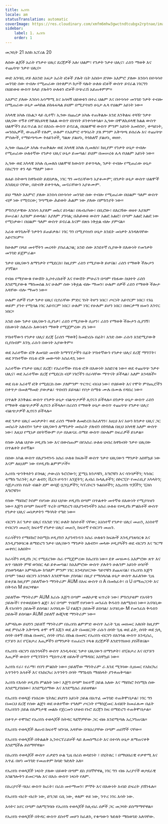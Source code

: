 ```yaml
---
title: አሪየስ
locale: am
statusTranslation: automatic
coverImage: https://res.cloudinary.com/xmfm6mhw3gwctndtcubgx2rptnae/image/upload/v1741354450/small_cover_tratado_esoterico_de_astrologia_hermetica_6210a35442.webp
sidebar:
    label: 1. አሪየስ
    order: 1
---
```

መጋቢት 21 እስከ ኤፕሪል 20

ለሰው ልጆች አራት የንቃተ ህሊና ደረጃዎች አሉ፡ ህልም፣ የንቃት ንቃተ ህሊና፣ ራስን ማወቅ እና ተጨባጭ ንቃተ ህሊና።

ውድ አንባቢ ሆይ ለአንድ አፍታ አራት ፎቆች ያሉት ቤት አስቡ። ድሃው አእምሮ ያለው እንስሳ በተሳሳተ መንገድ ሰው ተብሎ የሚጠራው በተለምዶ ከታች ባሉት ሁለቱ ፎቆች ውስጥ ይኖራል ነገርግን በህይወቱ ውስጥ ከላይ ያሉትን ሁለቱን ፎቆች በጭራሽ አይጠቀምም።

አእምሮ ያለው እንስሳ አሳማሚ እና አሳዛኝ ህይወቱን በተራ ህልም እና በተሳሳተ መንገድ ንቃት ተብሎ በሚጠራው ሁኔታ መካከል ይከፋፍላል ይህም በሚያሳዝን ሁኔታ ሌላ የህልም አይነት ነው።

አካላዊ አካሉ በአልጋ ላይ ሲተኛ፣ ኢጎው በጨረቃ አካሉ ተጠቅልሎ እንደ እንቅልፍ ተጓዥ ንቃተ ህሊናው ተኝቶ በሞለኪዩላዊ ክልል ውስጥ በነፃነት ይንቀሳቀሳል። ኢጎው በሞለኪዩላዊ ክልል ውስጥ ህልሞችን ይፈጥራል እና በእነሱ ውስጥ ይኖራል, በህልሞቹ ውስጥ ምንም አይነት አመክንዮ, ቀጣይነት, መንስኤዎች, ውጤቶች የሉም, ሁሉም የአእምሮ ተግባራት ያለ ምንም አቅጣጫ ይሰራሉ እና ተጨባጭ ምስሎች, የማይጣጣሙ ትዕይንቶች, ግልጽ ያልሆኑ, ትክክለኛ ያልሆኑ, ወዘተ.

ኢጎው በጨረቃ አካሉ ተጠቅልሎ ወደ አካላዊ አካሉ ሲመለስ፣ ከዚያም የንቃት ሁኔታ ተብሎ የሚጠራው ሁለተኛው የንቃተ ህሊና ሁኔታ ይመጣል፣ ይህም በመሠረቱ ሌላ የህልም አይነት ነው።

ኢጎው ወደ አካላዊ አካሉ ሲመለስ ህልሞቹ ከውስጥ ይቀጥላሉ, ንቃት ተብሎ የሚጠራው ሁኔታ በእርግጥ ቀን ላይ ማለም ነው።

ፀሐይ ስትወጣ ከዋክብት ይደበቃሉ, ነገር ግን መኖራቸውን አያቆሙም; በንቃት ሁኔታ ውስጥ ህልሞች እንደዚህ ናቸው, በድብቅ ይቀጥላሉ, መኖራቸውን አያቆሙም.

ይህ ማለት አእምሮ ያለው እንስሳ በተሳሳተ መንገድ ሰው ተብሎ የሚጠራው በህልም ዓለም ውስጥ ብቻ ነው የሚኖረው; ገጣሚው ሕይወት ሕልም ነው ያለው በምክንያት ነው።

ምክንያታዊው እንስሳ እያለም መኪና ይነዳል፣ በፋብሪካው፣ በቢሮው፣ በእርሻው ወዘተ እያለም ይሠራል፣ እያለም ይወዳል፣ እያለም ያገባል; በሕይወቱ ውስጥ አልፎ አልፎ፣ በጣም አልፎ አልፎ ነው የሚነቃው፣ በህልም ዓለም ውስጥ ይኖራል እናም በጽኑ ነቅቷል ብሎ ያምናል።

አራቱ ወንጌሎች ንቃትን ይጠይቃሉ፣ ነገር ግን በሚያሳዝን ሁኔታ እንዴት መነቃት እንዳለባቸው አይናገሩም።

ከሁሉም በላይ መተኛትን መረዳት ያስፈልጋል; አንድ ሰው እንደተኛ ሲያውቅ በእውነት የመንቃት መንገድ ይጀምራል።

ንቃተ ህሊናውን ለማንቃት የሚደርስ፣ ከዚያም ራስን የሚያውቅ ይሆናል፣ ራስን የማወቅ ችሎታን ያገኛል።

የብዙ የማያውቁ የውሸት ኢሶተሪስቶች እና የውሸት ምሁራን በጣም የከፋው ስህተት ራስን እንደሚያውቁ ማስመሰል እና ሁሉም ሰው ነቅቷል ብሎ ማመን፣ ሁሉም ሰዎች ራስን የማወቅ ችሎታ አላቸው ብሎ ማመን ነው።

ሁሉም ሰዎች የነቃ ንቃተ ህሊና ቢኖራቸው ምድር ገነት ትሆን ነበር፣ ጦርነት አይኖርም ነበር፣ የእኔ ወይም ያንተ የሚባል ነገር አይኖርም ነበር፣ ሁሉም ነገር የሁሉም ይሆን ነበር፣ በወርቃማ ዘመን እንኖር ነበር።

አንድ ሰው ንቃተ ህሊናውን ሲያነቃ፣ ራስን የሚያውቅ ሲሆን፣ ራስን የማወቅ ችሎታን ሲያገኝ፣ በእውነት ስለራሱ እውነቱን ማወቅ የሚጀምረው ያኔ ነው።

ሦስተኛውን የንቃተ ህሊና ደረጃ (ራስን ማወቅ) ከመድረሱ በፊት፣ አንድ ሰው ራሱን እንደሚያውቅ ቢያስብም እንኳ ራሱን በውነት አያውቅም።

ወደ አራተኛው ፎቅ ለመሄድ መብት ከማግኘታችን በፊት ሦስተኛውን የንቃተ ህሊና ደረጃ ማግኘት፣ ወደ ሦስተኛው የቤቱ ፎቅ መውጣት አስፈላጊ ነው።

አራተኛው የንቃተ ህሊና ደረጃ፣ የአራተኛው የቤቱ ፎቅ በእውነት አስደናቂ ነው። ወደ ተጨባጭ ንቃተ ህሊና፣ ወደ አራተኛው ደረጃ የሚደርስ ብቻ ነገሮችን በራሳቸው ማጥናት ይችላል፣ አለም እንዳለች።

ወደ ቤቱ አራተኛ ፎቅ የሚደርስ ሰው ያለምንም ጥርጥር ብሩህ ነው፣ የህይወት እና የሞት ምስጢሮችን በቀጥታ በመለማመድ ያውቃል፣ ጥበብን ይይዛል፣ የቦታ ስሜቱ ሙሉ በሙሉ የዳበረ ነው።

በጥልቅ እንቅልፍ ውስጥ የንቃት ሁኔታ ብልጭታዎች ሊኖሩን ይችላሉ። በንቃት ሁኔታ ውስጥ ራስን የማወቅ ብልጭታዎች ሊኖሩን ይችላሉ። በራስን የማወቅ ሁኔታ ውስጥ ተጨባጭ የንቃተ ህሊና ብልጭታዎች ሊኖሩን ይችላሉ።

ወደ ንቃተ ህሊና መነቃቃት፣ ወደ ራስን ማወቅ ለመድረስ ከፈለግን፣ እዚህ እና አሁን ከንቃተ ህሊና ጋር መስራት አለብን። ንቃተ ህሊናውን ለማንቃት መስራት ያለብን በትክክል በዚህ አካላዊ አለም ውስጥ ነው፣ እዚህ የሚነቃ በየትኛውም ቦታ በአጽናፈ ሰማይ ውስጥ በሁሉም ስፍራዎች ይነቃል።

የሰው አካል ህያው ዞዲያክ ነው እና በውስጡም በየአስራ ሁለቱ ህብረ ከዋክብት ንቃተ ህሊናው በጥልቀት ይተኛል።

በሰው አካል ውስጥ በእያንዳንዱ አስራ ሁለቱ ክፍሎች ውስጥ ንቃተ ህሊናውን ማንቃት አስቸኳይ ነው እናም ለዚህም ነው የዞዲያክ ልምምዶች።

አሪየስ ጭንቅላትን ይገዛል; ታውረስ ጉሮሮውን; ጀሚኒ ክንዶቹን, እግሮቹን እና ሳንባዎችን; ካንሰር ቲማስ ግራንት; ሊዮ ልብን; ቪርጎ ሆዱን፣ አንጀትን; ሊብራ ኩላሊቶችን; ስኮርፒዮ የመራቢያ አካላትን; ሳጅታሪየስ የሴት ብልት ደም ወሳጅ ቧንቧዎችን; ካፕሪኮርን ጉልበቶችን; አኳሪየስ ጥጆችን; ፒሰስ እግሮቹን።

የሰው ማይክሮ ኮስም የሆነው ይህ ህያው ዞዲያክ በጣም በጥልቀት መተኛቱ በእውነት የሚያሳዝን ነው። እጅግ በጣም ከፍተኛ ጥረት በማድረግ በእያንዳንዳችን አስራ ሁለቱ የዞዲያክ ምልክቶች ውስጥ የንቃተ ህሊና መነቃቃትን ማሳካት የግድ ነው።

ብርሃን እና ንቃተ ህሊና የአንድ ነገር ሁለት ክስተቶች ናቸው; አነስተኛ የንቃተ ህሊና መጠን, አነስተኛ የብርሃን መጠን; ከፍተኛ የንቃተ ህሊና መጠን, ከፍተኛ የብርሃን መጠን.

የራሳችንን የማይክሮ ኮስሚክ ዞዲያክን እያንዳንዱን አስራ ሁለቱን ክፍሎች እንዲያንጸባርቁ እና እንዲያንፀባርቁ ለማድረግ ንቃተ ህሊናውን ማንቃት አለብን። መላው ዞዲያካችን ወደ ብርሃን እና ግርማ መቀየር አለበት።

ከራሳችን ዞዲያክ ጋር የሚደረገው ስራ የሚጀምረው ከአሪየስ ነው። ደቀ መዝሙሩ አእምሮው ጸጥ እና ጸጥ ባለበት ምቹ ወንበር ላይ ይቀመጣል፣ ከአእምሮው ውስጥ ያሉትን ሁሉንም አይነት ሀሳቦች ያስወግዳል። አምላኪው ከዓለም ምንም ነገር እንዳያዘናጋው ዓይኖቹን ይጨፍናል፣ የአሪየስ እጅግ በጣም ንጹህ ብርሃን አንጎሉን እንደሞላው ያስባል፣ በዚያ የማሰላሰል ሁኔታ ውስጥ ለፈለገው ጊዜ ይቆያል ከዚያም ኃይለኛውን ማንትራም AUM በአፍ ውስጥ በ A በመክፈት፣ በ U በማጠጋጋት እና በቅዱስ M ይዘጋዋል።

ኃይለኛው ማንትራም AUM እራሱ እጅግ በጣም መለኮታዊ ፍጥረት ነው፣ ምክንያቱም የአባትን ኃይሎች፣ የተወደደውን ልጅ፣ እና በጣም ጥበበኛ የሆነውን መንፈስ ቅዱስን ስለሚስብ ነው። አናባቢው A የአባትን ኃይሎች ይስባል፣ አናባቢው U የልጁን ኃይሎች ይስባል፣ አናባቢው M የመንፈስ ቅዱስን ኃይሎች ይስባል። AUM ኃይለኛ ሎጂካዊ ማንትራም ነው።

አምላኪው ይህንን ኃይለኛ ማንትራም በአሪየስ ልምምድ ውስጥ አራት ጊዜ መዘመር አለበት ከዚያም ወደ ምስራቅ አቅጣጫ ቆሞ ቀኝ እጁን ወደ ፊት በመዘርጋት ራሱን ሰባት ጊዜ ወደ ፊት, ሰባት ወደ ኋላ, ሰባት በቀኝ በኩል በመዞር, ሰባት በግራ በኩል በመዞር የአሪየስ ብርሃን በአንጎል ውስጥ እንዲሰራ, የፓይን እና የፒቱታሪ እጢዎችን በማንቃት የጠፈርን የላቁ ደረጃዎች እንድንገነዘብ ያስችለናል።

የአሪየስ ብርሃን በአንጎላችን ውስጥ እንዲዳብር ንቃተ ህሊናውን በማንቃት፣ በፒቱታሪ እና በፓይን እጢዎች ውስጥ የሚገኙትን ሚስጥራዊ ሀይሎች በማዳበር አስቸኳይ ነው።

አሪየስ የራ፣ የራማ፣ የበግ ምልክት ነው። ኃይለኛው ማንትራም ራ እንደ ሚገባው ሲዘመር የአከርካሪ አጥንትን እሳቶች እና የአከርካሪ አጥንትን ሰባት ማግኔቲክ ማዕከላት ያንቀጠቅጣል።

አሪየስ የእሳት ዞዲያክ ምልክት ነው፣ እጅግ በጣም ከፍተኛ ኃይል አለው እና ማይክሮ ኮስሚክ ሰው እንደሚያስበው፣ እንደሚሰማው እና እንደሚሰራ ይይዘዋል።

የአሪየስ ተወላጅ የነበረው ሂትለር ይህንን አይነት ኃይል በአጥፊ መንገድ ተጠቅሞበታል፣ ነገር ግን በመርህ ደረጃ የሰው ልጅን ወደ ሁለተኛው የዓለም ጦርነት የማስጀመር እብደት ከመፈጸሙ በፊት የአሪየስን ኃይል በአዎንታዊ መልኩ የጀርመን ህዝብ የኑሮ ደረጃን ከፍ በማድረግ ተጠቅሞበታል።

በቀጥታ ተሞክሮ የአሪየስ ተወላጆች ከትዳር ጓደኞቻቸው ጋር ብዙ እንደሚጣሉ አረጋግጠናል።

የአሪየስ ተወላጆች ለጠብ ከፍተኛ ዝንባሌ አላቸው በባህሪያቸው በጣም ጠበኞች ናቸው።

የአሪየስ ተወላጆች በትልልቅ ኢንተርፕራይዞች ላይ ለመሰማራት እና በተሳካ ሁኔታ ለማጠናቀቅ እንደሚችሉ ይሰማቸዋል።

በአሪየስ ተወላጆች ውስጥ ፈቃድን ሁል ጊዜ በራስ ወዳድነት ፣ በሂትለር ፣ በማህበራዊ ተቃዋሚ እና አጥፊ በሆነ መንገድ የመጠቀም ከባድ ጉድለት አለ።

የአሪየስ ተወላጆች ነጻነት ያለው ህይወት በጣም ደስ ያሰኛቸዋል, ነገር ግን ብዙ አሪያኖች ወታደራዊ አገልግሎትን ይመርጣሉ እና በእሱ ውስጥ ነጻነት የለም.

በአሪያኖች ባህሪ ውስጥ ኩራት፣ በራስ መተማመን፣ ምኞት እና በእውነት እብድ ድፍረት ያሸንፋሉ።

የአሪየስ ብረት ብረት ነው, ድንጋይ ሩቢ ነው, ቀለም ቀይ ነው, ንጥረ ነገሩ እሳት ነው.

እሳትና አየር በጣም ስለሚግባቡ የአሪየስ ተወላጆች ከሊብራ ሰዎች ጋር መጋባት ይስማማቸዋል።

የአሪየስ ተወላጆች በትዳር ውስጥ ደስተኛ መሆን ከፈለጉ, የቁጣውን ጉድለት ማስወገድ አለባቸው.

